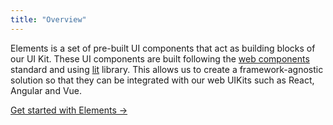 ```yaml
---
title: "Overview"
---
```


Elements is a set of pre-built UI components that act as building blocks of our UI Kit. These UI components are built following the [web components](https://developer.mozilla.org/en-US/docs/Web/API/Web_components) standard and using [lit](https://lit.dev/) library. This allows us to create a framework-agnostic solution so that they can be integrated with our web UIKits such as React, Angular and Vue.

[Get started with Elements ->](/docs/web-elements/avatar)
